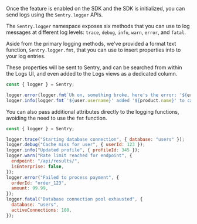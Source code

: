 Once the feature is enabled on the SDK and the SDK is initialized, you can send logs using the `Sentry.logger` APIs.

The `Sentry.logger` namespace exposes six methods that you can use to log messages at different log levels: `trace`, `debug`, `info`, `warn`, `error`, and `fatal`.

Aside from the primary logging methods, we've provided a format text function, `Sentry.logger.fmt`, that you can use to insert properties into to your log entries.

These properties will be sent to Sentry, and can be searched from within the Logs UI, and even added to the Logs views as a dedicated column.

```js
const { logger } = Sentry;

logger.error(logger.fmt`Uh on, something broke, here's the error: '${error}'`);
logger.info(logger.fmt`'${user.username}' added '${product.name}' to cart.`);
```

You can also pass additional attributes directly to the logging functions, avoiding the need to use the `fmt` function.

```js
const { logger } = Sentry;

logger.trace("Starting database connection", { database: "users" });
logger.debug("Cache miss for user", { userId: 123 });
logger.info("Updated profile", { profileId: 345 });
logger.warn("Rate limit reached for endpoint", {
  endpoint: "/api/results/",
  isEnterprise: false,
});
logger.error("Failed to process payment", {
  orderId: "order_123",
  amount: 99.99,
});
logger.fatal("Database connection pool exhausted", {
  database: "users",
  activeConnections: 100,
});
```
